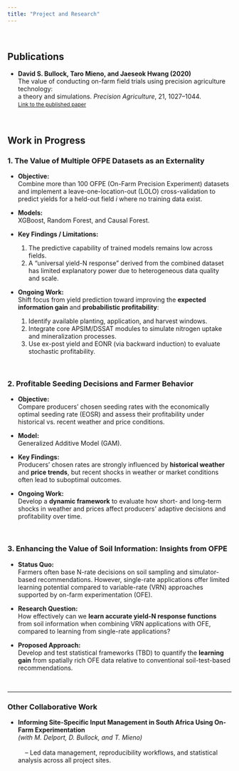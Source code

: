 ```yaml
---
title: "Project and Research"
---
```


<br>

## Publications

- **David S. Bullock, Taro Mieno, and Jaeseok Hwang (2020)**  
  The value of conducting on-farm field trials using precision agriculture technology:  
  a theory and simulations. *Precision Agriculture*, 21, 1027–1044.  
  <span style="font-size: 85%;">[<i class="fas fa-book"></i> Link to the published paper](https://link.springer.com/article/10.1007/s11119-019-09706-1)</span>

<br>

## Work in Progress

### **1. The Value of Multiple OFPE Datasets as an Externality**

- **Objective:**  
  Combine more than 100 OFPE (On-Farm Precision Experiment) datasets and implement a leave-one-location-out (LOLO) cross-validation to predict yields for a held-out field *i* where no training data exist.

- **Models:**  
  XGBoost, Random Forest, and Causal Forest.

- **Key Findings / Limitations:**  
  1. The predictive capability of trained models remains low across fields.  
  2. A “universal yield-N response” derived from the combined dataset has limited explanatory power due to heterogeneous data quality and scale.

- **Ongoing Work:**  
  Shift focus from yield prediction toward improving the **expected information gain** and **probabilistic profitability**:
  1. Identify available planting, application, and harvest windows.  
  2. Integrate core APSIM/DSSAT modules to simulate nitrogen uptake and mineralization processes.  
  3. Use ex-post yield and EONR (via backward induction) to evaluate stochastic profitability.

<br>

### **2. Profitable Seeding Decisions and Farmer Behavior**

- **Objective:**  
  Compare producers’ chosen seeding rates with the economically optimal seeding rate (EOSR) and assess their profitability under historical vs. recent weather and price conditions.

- **Model:**  
  Generalized Additive Model (GAM).

- **Key Findings:**  
  Producers’ chosen rates are strongly influenced by **historical weather** and **price trends**, but recent shocks in weather or market conditions often lead to suboptimal outcomes.

- **Ongoing Work:**  
  Develop a **dynamic framework** to evaluate how short- and long-term shocks in weather and prices affect producers’ adaptive decisions and profitability over time.

<br>

### **3. Enhancing the Value of Soil Information: Insights from OFPE**

- **Status Quo:**  
  Farmers often base N-rate decisions on soil sampling and simulator-based recommendations. However, single-rate applications offer limited learning potential compared to variable-rate (VRN) approaches supported by on-farm experimentation (OFE).

- **Research Question:**  
  How effectively can we **learn accurate yield-N response functions** from soil information when combining VRN applications with OFE, compared to learning from single-rate applications?

- **Proposed Approach:**  
  Develop and test statistical frameworks (TBD) to quantify the **learning gain** from spatially rich OFE data relative to conventional soil-test-based recommendations.

<br>

---

### **Other Collaborative Work**

- **Informing Site-Specific Input Management in South Africa Using On-Farm Experimentation**  
  *(with M. Delport, D. Bullock, and T. Mieno)*  
  <br>&nbsp;&nbsp;&nbsp;&nbsp;– Led data management, reproducibility workflows, and statistical analysis across all project sites.
